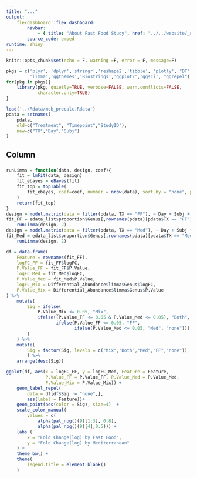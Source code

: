 ```yaml
---
title: "..."
output: 
    flexdashboard::flex_dashboard:
        navbar:
            - { title: "About Fast Food Study", href: "../../website/_site/mcb.html", align: left }
        source_code: embed
runtime: shiny 
---
```


```r
knitr::opts_chunk$set(echo = F, warning =F, error = F, message=F)
```

```r
pkgs = c('plyr', 'dplyr','stringr','reshape2','tibble', 'plotly', "DT", "data.table",
         'limma','ggthemes','Biostrings','ggplot2','ggsci', "ggrepel")
for(pkg in pkgs){
    library(pkg, quietly=TRUE, verbose=FALSE, warn.conflicts=FALSE, 
            character.only=TRUE)
}
```

```r
load('../Rdata/mcb_precalc.Rdata')
pdata = setnames(
    pdata,
    old=c("Treatment", "Timepoint","StudyID"),
    new=c("TX","Day","Subj")
)
```

Column
-------------------------------------

###

```r
runLimma = function(data, design, coef){
    fit = lmFit(data, design)
    fit_ebayes = eBayes(fit)
    fit_top = topTable(
        fit_ebayes, coef=coef, number = nrow(data), sort.by = "none", p.value=coef
    )
    return(fit_top)
}
design = model.matrix(data = filter(pdata, TX == "FF"), ~ Day + Subj + 1)
fit_FF = edata_list$proportion$Genus[,rownames(pdata)[pdata$TX == "FF"]] %>%
    runLimma(design, 2)
design = model.matrix(data = filter(pdata, TX == "Med"), ~ Day + Subj + 1)
fit_Med = edata_list$proportion$Genus[,rownames(pdata)[pdata$TX == "Med"]] %>%
    runLimma(design, 2)
```

```r
df = data.frame(
    Feature = rownames(fit_FF),
    logFC_FF = fit_FF$logFC,
    P.Value_FF = fit_FF$P.Value,
    logFC_Med = fit_Med$logFC,
    P.Value_Med = fit_Med$P.Value,
    logFC_Mix = Differential_Abundance$limma$Genus$logFC,
    P.Value_Mix = Differential_Abundance$limma$Genus$P.Value
) %>%
    mutate(
        Sig = ifelse(
            P.Value_Mix <= 0.05, "Mix",
            ifelse((P.Value_FF <= 0.05 & P.Value_Med <= 0.05), "Both",
                   ifelse(P.Value_FF <= 0.05, "FF",
                          ifelse(P.Value_Med <= 0.05, "Med", "none")))
        )
    ) %>%
    mutate(
        Sig = factor(Sig, levels = c("Mix","Both","Med","FF","none"))
        ) %>%
    arrange(desc(Sig))

ggplot(df, aes(x = logFC_FF, y = logFC_Med, Feature = Feature,
               P.Value_FF = P.Value_FF, P.Value_Med = P.Value_Med,
               P.Value_Mix = P.Value_Mix)) +
    geom_label_repel(
        data = df[df$Sig != "none",],
        aes(label = Feature))+
    geom_point(aes(color = Sig), size=4)  +
    scale_color_manual(
        values = c(
            alpha(pal_npg()(9)[1:3], 0.8), 
            alpha(pal_npg()(9)[4],0.5))) +
    labs (
        x = "Fold Change(log) by Fast Food",
        y = "Fold Change(log) by Mediterranean"
    ) +
    theme_bw() +
    theme(
        legend.title = element_blank()
    )
```
